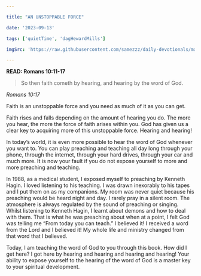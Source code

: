 ```yaml
---

title: "AN UNSTOPPABLE FORCE"

date: '2023-09-13'

tags: ['quietTime', 'dagHewardMills']

imgSrc: 'https://raw.githubusercontent.com/samezzz/daily-devotionals/main/images/evangelist-dag.jpg'

---
```


**READ: Romans 10:11-17**

>So then faith cometh by hearing, and hearing by the word of God.

*Romans 10:17*

Faith is an unstoppable force and you need as much of it as you can get.

Faith rises and falls depending on the amount of hearing you do. The more you hear, the more the force of faith arises within you. God has given us a clear key to acquiring more of this unstoppable force. Hearing and hearing!

In today’s world, it is even more possible to hear the word of God whenever you want to. You can play preaching and teaching all day long through your phone, through the internet, through your hard drives, through your car and much more. It is now your fault if you do not expose yourself to more and more preaching and teaching. 

In 1988, as a medical student, I exposed myself to preaching by Kenneth Hagin. I loved listening to his teaching. I was drawn inexorably to his tapes and I put them on as my companions. My room was never quiet because his preaching would be heard night and day. I rarely pray in a silent room. The atmosphere is always regulated by the sound of preaching or singing. Whilst listening to Kenneth Hagin, I learnt about demons and how to deal with them. That is what he was preaching about when at a point, I felt God was telling me “From today you can teach.” I believed it! I received a word from the Lord and I believed it! My whole life and ministry changed from that word that I believed.

Today, I am teaching the word of God to you through this book. How did I get here? I got here by hearing and hearing and hearing and hearing! Your ability to expose yourself to the hearing of the word of God is a master key to your spiritual development.
